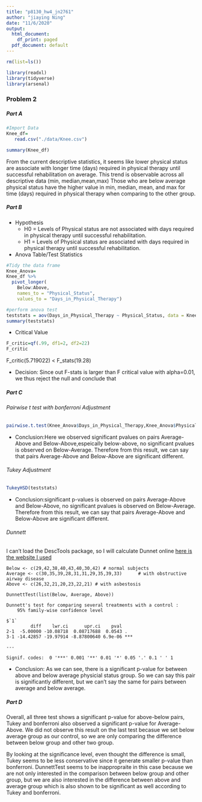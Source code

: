 ```yaml
---
title: "p8130_hw4_jn2761"
author: "jiaying Ning"
date: "11/6/2020"
output:
  html_document:
    df_print: paged
  pdf_document: default
---
```


```r
rm(list=ls())

```

```r
library(readxl)
library(tidyverse)
library(arsenal)
```

### Problem 2

##### Part A

```r
#Import Data 
Knee_df=
   read.csv("./data/Knee.csv")
```

```r
summary(Knee_df)
```

From the current descriptive statistics, it seems like lower physical status are associate with longer time (days) required in physical therapy until successful rehabilitation on average. This trend is observable across all descriptive data (min, median,mean,max) Those who are below average physical status have the higher value in min, median, mean, and max for time (days) required in physical therapy when comparing to the other group.

##### Part B

* Hypothesis
  + H0 = Levels of Physical status are not associated with days required in physical therapy until successful rehabilitation.
  + H1 = Levels of Physical status are associated with days required in physical therapy until successful rehabilitation.
  
* Anova Table/Test Statistics
  
```r

#Tidy the data frame
Knee_Anova=
Knee_df %>%
  pivot_longer(
    Below:Above,
    names_to = "Physical_Status", 
    values_to = "Days_in_Physical_Therapy") 

#perform anova test
teststats = aov(Days_in_Physical_Therapy ~ Physical_Status, data = Knee_Anova)
summary(teststats)
```

* Critical Value

```r
F_critic=qf(.99, df1=2, df2=22)
F_critic
```

F_critic(5.719022) < F_stats(19.28)

* Decision: Since out F-stats is larger than F critical value with alpha=0.01, we thus reject the null and conclude that 

##### Part C

###### Pairwise t test with bonferroni Adjustment

```r
pairwise.t.test(Knee_Anova$Days_in_Physical_Therapy,Knee_Anova$Physical_Status,p.adj = "bonferroni")
```


* Conclusion:Here we observed significant pvalues on pairs Average-Above and Below-Above,espeically below-above, no significant pvalues is observed on Below-Average. Therefore from this result, we can say that pairs Average-Above and Below-Above are significant different.

###### Tukey Adjustment

```r
TukeyHSD(teststats)
```
* Conclusion:significant p-values is observed on pairs Average-Above and Below-Above, no significant pvalues is observed on Below-Average. Therefore from this result, we can say that pairs Average-Above and Below-Above are significant different.

###### Dunnett


I can't load the DescTools package, so I will calculate Dunnet online
[here is the website I used](https://rdrr.io/cran/DescTools/man/DunnettTest.html)

```
Below <- c(29,42,38,40,43,40,30,42) # normal subjects
Average <- c(30,35,39,28,31,31,29,35,39,33)      # with obstructive airway disease
Above <- c(26,32,21,20,23,22,21) # with asbestosis

DunnettTest(list(Below, Average, Above))
```


```
Dunnett's test for comparing several treatments with a control :  
    95% family-wise confidence level

$`1`
         diff    lwr.ci      upr.ci    pval    
2-1  -5.00000 -10.08718  0.08717688  0.0543 .  
3-1 -14.42857 -19.97914 -8.87800640 6.9e-06 ***

---

Signif. codes:  0 '***' 0.001 '**' 0.01 '*' 0.05 '.' 0.1 ' ' 1
```

* Conclusion: As we can see, there is a significant p-value for between above and below average physicial status group. So we can say this pair is significantly different, but we can't say the same for pairs between average and below average.

##### Part D

Overall, all three test shows a significant p-value for above-below pairs, Tukey and bonferroni also observed a significant p-value for Average-Above. We did not observe this result on the last test becasue we set below average group as our control, so we are only comparing the difference between below group and other two group.

By looking at the significance level, even thought the difference is small, Tukey seems to be less conservative since it generate smaller p-value than bonferroni. DunnettTest seems to be inappropraite in this case because we are not only interested in the comparison between below group and other group, but we are also interested in the difference between above and average group which is also shown to be significant as well according to Tukey and bonferroni.

